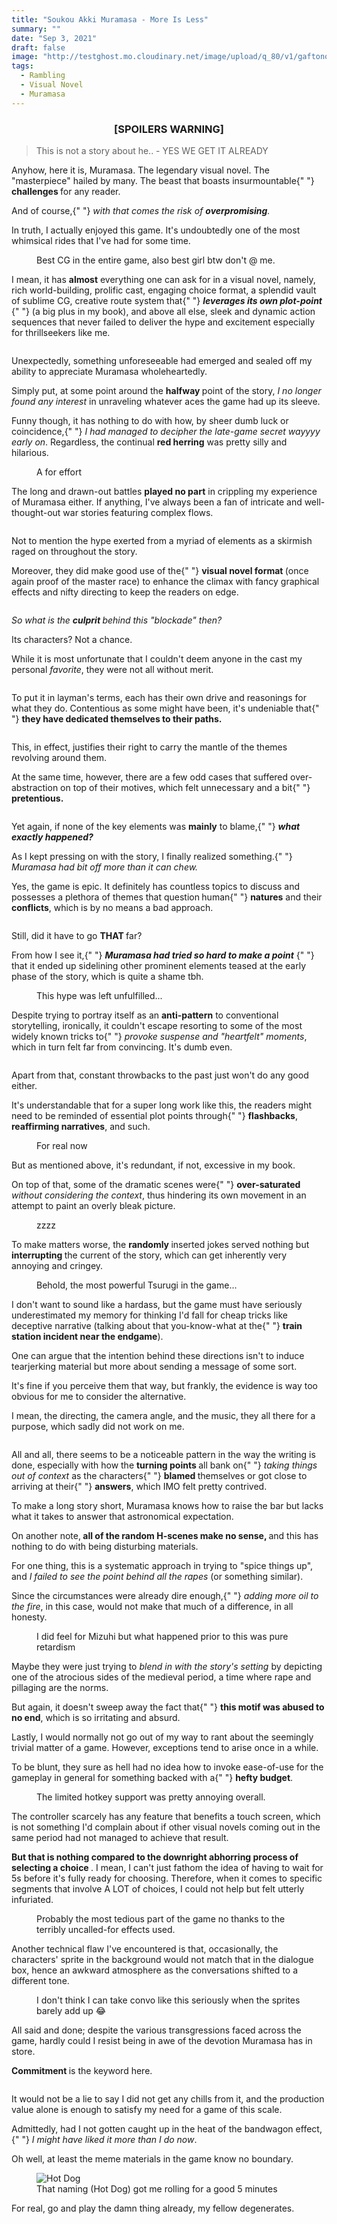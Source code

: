 ```yaml
---
title: "Soukou Akki Muramasa - More Is Less"
summary: ""
date: "Sep 3, 2021"
draft: false
image: "http://testghost.mo.cloudinary.net/image/upload/q_80/v1/gaftonosh/2021/10/Screenshot--458-.webp"
tags:
  - Rambling
  - Visual Novel
  - Muramasa
---
```


<div className="richtext pb-8">
  <center>
    <h3>
      <b>[SPOILERS WARNING]</b>
    </h3>
  </center>
  <blockquote>
    This is not a story about he.. - YES WE GET IT ALREADY
  </blockquote>
  <p>
    Anyhow, here it is, Muramasa. The legendary visual novel. The "masterpiece"
    hailed by many. The beast that boasts insurmountable{" "}
    <strong>challenges </strong>for any reader.
  </p>
  <p>
    And of course,{" "}
    <em>
      with that comes the risk of <strong>overpromising</strong>.
    </em>
  </p>
  <p>
    In truth, I actually enjoyed this game. It's undoubtedly one of the most
    whimsical rides that I've had for some time.
  </p>
  <figure className="kg-card kg-image-card kg-card-hascaption">
    <img
      src="http://testghost.mo.cloudinary.net/image/upload/q_80/v1/gaftonosh/2021/10/Screenshot--384-.webp"
      alt=""
      height={1080}
      loading="lazy"
      width={1920}
      className="kg-image hoverZoomLink"
    />
    <figcaption>
      Best CG in the entire game, also best girl btw don't @ me.
    </figcaption>
  </figure>
  <p>
    I mean, it has <strong>almost</strong> everything one can ask for in a
    visual novel, namely, rich world-building, prolific cast, engaging choice
    format, a splendid vault of sublime CG, creative route system that{" "}
    <em>
      <strong>leverages its own plot-point</strong>
    </em>{" "}
    (a big plus in my book), and above all else, sleek and dynamic action
    sequences that never failed to deliver the hype and excitement especially
    for thrillseekers like me.
  </p>
  <figure className="kg-card kg-image-card">
    <img
      src="http://testghost.mo.cloudinary.net/image/upload/q_80/v1/gaftonosh/2021/10/2021-09-03_17_35_09-Full_Metal_Daemon_Muramasa_ver1.00.webp"
      alt=""
      height={1080}
      loading="lazy"
      width={1920}
      className="kg-image hoverZoomLink"
    />
  </figure>
  <div className="special-quote">
    <p className="g-grid__text">
      Unexpectedly, something unforeseeable had emerged and sealed off my
      ability to appreciate Muramasa wholeheartedly.
    </p>
  </div>
  <p>
    Simply put, at some point around the <strong>halfway </strong>point of the
    story, <em>I no longer found any interest</em> in unraveling whatever aces
    the game had up its sleeve.
  </p>
  <p>
    Funny though, it has nothing to do with how, by sheer dumb luck or
    coincidence,{" "}
    <em>I had managed to decipher the late-game secret wayyyy early on</em>.
    Regardless, the continual <strong>red herring</strong> was pretty silly and
    hilarious.
  </p>
  <figure className="kg-card kg-image-card kg-card-hascaption">
    <img
      src="http://testghost.mo.cloudinary.net/image/upload/q_80/v1/gaftonosh/2021/10/Screenshot--375-.webp"
      alt=""
      height={1080}
      loading="lazy"
      width={1920}
      className="kg-image hoverZoomLink"
    />
    <figcaption>A for effort</figcaption>
  </figure>
  <p>
    The long and drawn-out battles <strong>played no part</strong> in crippling
    my experience of Muramasa either. If anything, I've always been a fan of
    intricate and well-thought-out war stories featuring complex flows.
  </p>
  <figure className="kg-card kg-image-card">
    <img
      src="http://testghost.mo.cloudinary.net/image/upload/q_80/v1/gaftonosh/2021/10/Screenshot--461-.webp"
      alt=""
      height={1080}
      loading="lazy"
      width={1920}
      className="kg-image hoverZoomLink"
    />
  </figure>
  <p>
    Not to mention the hype exerted from a myriad of elements as a skirmish
    raged on throughout the story.
  </p>
  <p>
    Moreover, they did make good use of the{" "}
    <strong>visual novel format </strong>(once again proof of the master race)
    to enhance the climax with fancy graphical effects and nifty directing to
    keep the readers on edge.
  </p>
  <figure className="kg-card kg-image-card">
    <img
      src="http://testghost.mo.cloudinary.net/image/upload/q_80/v1/gaftonosh/2021/10/Screenshot--451-.webp"
      alt=""
      height={1080}
      loading="lazy"
      width={1920}
      className="kg-image hoverZoomLink"
    />
  </figure>
  <p>
    <em>
      So what is the <strong>culprit </strong>behind this "blockade" then?
    </em>
  </p>
  <p>Its characters? Not a chance.</p>
  <p>
    While it is most unfortunate that I couldn't deem anyone in the cast my
    personal <em>favorite</em>, they were not all without merit.
  </p>
  <figure className="kg-card kg-gallery-card kg-width-wide">
    <div className="kg-gallery-container">
      <div className="kg-gallery-row">
        <div className="kg-gallery-image">
          <img
            src="http://testghost.mo.cloudinary.net/image/upload/q_80/v1/gaftonosh/2021/10/Screenshot--444-.webp"
            alt=""
            height={1080}
            loading="lazy"
            width={1920}
            className="hoverZoomLink"
          />
        </div>
        <div className="kg-gallery-image">
          <img
            src="http://testghost.mo.cloudinary.net/image/upload/q_80/v1/gaftonosh/2021/10/Screenshot--463-.webp"
            alt=""
            height={1080}
            loading="lazy"
            width={1920}
            className="hoverZoomLink"
          />
        </div>
        <div className="kg-gallery-image">
          <img
            src="http://testghost.mo.cloudinary.net/image/upload/q_80/v1/gaftonosh/2021/10/Screenshot--464-.webp"
            alt=""
            height={1080}
            loading="lazy"
            width={1920}
            className="hoverZoomLink"
          />
        </div>
      </div>
    </div>
  </figure>
  <p>
    To put it in layman's terms, each has their own drive and reasonings for
    what they do. Contentious as some might have been, it's undeniable that{" "}
    <strong>they have dedicated themselves to their paths.</strong>
  </p>
  <figure className="kg-card kg-image-card">
    <img
      src="http://testghost.mo.cloudinary.net/image/upload/q_80/v1/gaftonosh/2021/10/Screenshot--432-.webp"
      alt=""
      height={1080}
      loading="lazy"
      width={1920}
      className="kg-image hoverZoomLink"
    />
  </figure>
  <p>
    This, in effect, justifies their right to carry the mantle of the themes
    revolving around them.
  </p>
  <p>
    At the same time, however, there are a few odd cases that suffered
    over-abstraction on top of their motives, which felt unnecessary and a bit{" "}
    <strong>pretentious.</strong>
  </p>
  <figure className="kg-card kg-image-card">
    <img
      src="http://testghost.mo.cloudinary.net/image/upload/q_80/v1/gaftonosh/2021/10/Screenshot--357-.webp"
      alt=""
      height={1080}
      loading="lazy"
      width={1920}
      className="kg-image hoverZoomLink"
    />
  </figure>
  <p>
    Yet again, if none of the key elements was <strong>mainly</strong> to blame,{" "}
    <strong>
      <em>what exactly happened?</em>
    </strong>
  </p>
  <p>
    As I kept pressing on with the story, I finally realized something.{" "}
    <em>Muramasa had bit off more than it can chew.</em>
  </p>
  <p>
    Yes, the game is epic. It definitely has countless topics to discuss and
    possesses a plethora of themes that question<strong> </strong>human{" "}
    <strong>natures</strong> and their <strong>conflicts</strong>, which is by
    no means a bad approach.
  </p>
  <figure className="kg-card kg-image-card">
    <img
      src="http://testghost.mo.cloudinary.net/image/upload/q_80/v1/gaftonosh/2021/10/Screenshot--455-.webp"
      alt=""
      height={1080}
      loading="lazy"
      width={1920}
      className="kg-image hoverZoomLink"
    />
  </figure>
  <p>
    Still, did it have to go <strong>THAT </strong>far?
  </p>
  <p>
    From how I see it,{" "}
    <em>
      <strong>Muramasa had tried so hard to make a point</strong>
    </em>{" "}
    that it ended up sidelining other prominent elements teased at the early
    phase of the story, which is quite a shame tbh.
  </p>
  <figure className="kg-card kg-image-card kg-card-hascaption">
    <img
      src="http://testghost.mo.cloudinary.net/image/upload/q_80/v1/gaftonosh/2021/10/That-hype.webp"
      alt=""
      height={1080}
      loading="lazy"
      width={1920}
      className="kg-image hoverZoomLink"
    />
    <figcaption>This hype was left unfulfilled...</figcaption>
  </figure>
  <p>
    Despite trying to portray itself as an <strong>anti-pattern</strong> to
    conventional storytelling, ironically, it couldn't escape resorting to some
    of the most widely known tricks to{" "}
    <em>provoke suspense and "heartfelt" moments</em>, which in turn felt far
    from convincing. It's dumb even.
  </p>
  <figure className="kg-card kg-image-card">
    <img
      src="http://testghost.mo.cloudinary.net/image/upload/q_80/v1/gaftonosh/2021/10/because-you-were-here-in-the-first-place-rekt.webp"
      alt=""
      height={1080}
      loading="lazy"
      width={1920}
      className="kg-image hoverZoomLink"
    />
  </figure>
  <p>
    Apart from that, constant throwbacks to the past just won't do any good
    either.
  </p>
  <p>
    It's understandable that for a super long work like this, the readers might
    need to be reminded of essential plot points through{" "}
    <strong>flashbacks</strong>, <strong>reaffirming narratives</strong>, and
    such.
  </p>
  <figure className="kg-card kg-image-card kg-card-hascaption">
    <img
      src="http://testghost.mo.cloudinary.net/image/upload/q_80/v1/gaftonosh/2021/10/Screenshot_467.webp"
      alt=""
      height={1079}
      loading="lazy"
      width={1918}
      className="kg-image hoverZoomLink"
    />
    <figcaption>For real now</figcaption>
  </figure>
  <p>But as mentioned above, it's redundant, if not, excessive in my book.</p>
  <p>
    On top of that, some of the dramatic scenes were{" "}
    <strong>over-saturated</strong> <em>without considering the context</em>,
    thus hindering its own movement in an attempt to paint an overly bleak
    picture.
  </p>
  <figure className="kg-card kg-image-card kg-card-hascaption">
    <img
      src="http://testghost.mo.cloudinary.net/image/upload/q_80/v1/gaftonosh/2021/10/Screenshot--436-.webp"
      alt=""
      height={1080}
      loading="lazy"
      width={1920}
      className="kg-image hoverZoomLink"
    />
    <figcaption>zzzz</figcaption>
  </figure>
  <p>
    To make matters worse, the <strong>randomly </strong>inserted jokes served
    nothing but <strong>interrupting </strong>the current of the story, which
    can get inherently very annoying and cringey.
  </p>
  <figure className="kg-card kg-image-card kg-card-hascaption">
    <img
      src="http://testghost.mo.cloudinary.net/image/upload/q_80/v1/gaftonosh/2021/10/Huh.webp"
      alt=""
      height={1080}
      loading="lazy"
      width={1920}
      className="kg-image hoverZoomLink"
    />
    <figcaption>Behold, the most powerful Tsurugi in the game...</figcaption>
  </figure>
  <p>
    I don't want to sound like a hardass, but the game must have seriously
    underestimated my memory for thinking I'd fall for cheap tricks like
    deceptive narrative (talking about that you-know-what at the{" "}
    <strong>train station incident near the endgame</strong>).
  </p>
  <p>
    One can argue that the intention behind these directions isn't to induce
    tearjerking material but more about sending a message of some sort.
  </p>
  <p>
    It's fine if you perceive them that way, but frankly, the evidence is way
    too obvious for me to consider the alternative.
  </p>
  <p>
    I mean, the directing, the camera angle, and the music, they all there for a
    purpose, which sadly did not work on me.
  </p>
  <figure className="kg-card kg-image-card">
    <img
      src="http://testghost.mo.cloudinary.net/image/upload/q_80/v1/gaftonosh/2021/10/2021-09-03_17_22_45-Full_Metal_Daemon_Muramasa_ver1.00.webp"
      alt=""
      height={1080}
      loading="lazy"
      width={1920}
      className="kg-image hoverZoomLink"
    />
  </figure>
  <p>
    All and all, there seems to be a noticeable pattern in the way the writing
    is done, especially with how the <strong>turning points </strong>all bank on{" "}
    <em>taking things out of context </em>as the characters{" "}
    <strong>blamed </strong>themselves or got close to arriving at their{" "}
    <strong>answers</strong>, which IMO felt pretty contrived.
  </p>
  <div className="special-quote">
    <p className="g-grid__text">
      To make a long story short, Muramasa knows how to raise the bar but lacks
      what it takes to answer that astronomical expectation.
    </p>
  </div>
  <p>
    On another note,<strong> all of the random H-scenes make no sense, </strong>
    and this has nothing to do with being disturbing materials.
  </p>
  <p>
    For one thing, this is a systematic approach in trying to "spice things up",
    and <em>I failed to see the point behind all the rapes</em> (or something
    similar).
  </p>
  <p>
    Since the circumstances were already dire enough,{" "}
    <em>adding more oil to the fire</em>, in this case, would not make that much
    of a difference, in all honesty.
  </p>
  <figure className="kg-card kg-image-card kg-card-hascaption">
    <img
      src="http://testghost.mo.cloudinary.net/image/upload/q_80/v1/gaftonosh/2021/10/Screenshot--390-.webp"
      alt=""
      height={1080}
      loading="lazy"
      width={1920}
      className="kg-image hoverZoomLink"
    />
    <figcaption>
      I did feel for Mizuhi but what happened prior to this was pure retardism
    </figcaption>
  </figure>
  <p>
    Maybe they were just trying to<em> blend in with the story's setting</em> by
    depicting one of the atrocious sides of the medieval period, a time where
    rape and pillaging are the norms.
  </p>
  <p>
    But again, it doesn't sweep away the fact that{" "}
    <strong>this motif was abused to no end</strong>, which is so irritating and
    absurd.
  </p>
  <p>
    Lastly, I would normally not go out of my way to rant about the seemingly
    trivial matter of a game. However, exceptions tend to arise once in a while.
  </p>
  <p>
    To be blunt, they sure as hell had no idea how to invoke ease-of-use for the
    gameplay in general for something backed with a{" "}
    <strong>hefty budget</strong>.
  </p>
  <figure className="kg-card kg-image-card kg-card-hascaption">
    <img
      src="http://testghost.mo.cloudinary.net/image/upload/q_80/v1/gaftonosh/2021/10/2021-09-03_17_02_30-Full_Metal_Daemon_Muramasa_ver1.00.webp"
      alt=""
      height={1080}
      loading="lazy"
      width={1920}
      className="kg-image hoverZoomLink"
    />
    <figcaption>
      The limited hotkey support was pretty annoying overall.
    </figcaption>
  </figure>
  <p>
    The controller scarcely has any feature that benefits a touch screen, which
    is not something I'd complain about if other visual novels coming out in the
    same period had not managed to achieve that result.
  </p>
  <p>
    <strong>
      But that is nothing compared to the downright abhorring process of
      selecting a choice
    </strong>
    . I mean, I can't just fathom the idea of having to wait for 5s before it's fully
    ready for choosing. Therefore, when it comes to specific segments that involve
    A LOT of choices, I could not help but felt utterly infuriated.
  </p>
  <figure className="kg-card kg-image-card kg-card-hascaption">
    <img
      src="http://testghost.mo.cloudinary.net/image/upload/q_80/v1/gaftonosh/2021/10/2021-09-03_16_44_07-Full_Metal_Daemon_Muramasa_ver1.00.webp"
      alt=""
      height={1080}
      loading="lazy"
      width={1920}
      className="kg-image hoverZoomLink"
    />
    <figcaption>
      Probably the most tedious part of the game no thanks to the terribly
      uncalled-for effects used.
    </figcaption>
  </figure>
  <p>
    Another technical flaw I've encountered is that, occasionally, the
    characters' sprite in the background would not match that in the dialogue
    box, hence an awkward atmosphere as the conversations shifted to a different
    tone.
  </p>
  <figure className="kg-card kg-image-card kg-card-hascaption">
    <img
      src="http://testghost.mo.cloudinary.net/image/upload/q_80/v1/gaftonosh/2021/10/minor-technical-complaint.webp"
      alt=""
      height={1126}
      loading="lazy"
      width={2000}
      className="kg-image hoverZoomLink"
    />
    <figcaption>
      I don't think I can take convo like this seriously when the sprites barely
      add up 😂
    </figcaption>
  </figure>
  <p>
    All said and done; despite the various transgressions faced across the game,
    hardly could I resist being in awe of the devotion Muramasa has in store.
  </p>
  <p>
    <strong>Commitment </strong>is the keyword here.
  </p>
  <figure className="kg-card kg-image-card">
    <img
      src="http://testghost.mo.cloudinary.net/image/upload/q_80/v1/gaftonosh/2021/10/Screenshot--458-.webp"
      alt=""
      height={1080}
      loading="lazy"
      width={1920}
      className="kg-image hoverZoomLink"
    />
  </figure>
  <p>
    It would not be a lie to say I did not get any chills from it, and the
    production value alone is enough to satisfy my need for a game of this
    scale.
  </p>
  <p>
    Admittedly, had I not gotten caught up in the heat of the bandwagon effect,{" "}
    <em>I might have liked it more than I do now</em>.
  </p>
  <p>Oh well, at least the meme materials in the game know no boundary.</p>
  <figure className="kg-card kg-image-card kg-card-hascaption">
    <img
      src="http://testghost.mo.cloudinary.net/image/upload/q_80/v1/gaftonosh/2021/10/Screenshot--353-.webp"
      alt="Hot Dog"
      height={1080}
      loading="lazy"
      width={1920}
      className="kg-image hoverZoomLink"
    />
    <figcaption>
      That naming (Hot Dog) got me rolling for a good 5 minutes
    </figcaption>
  </figure>
  <p>For real, go and play the damn thing already, my fellow degenerates.</p>
</div>
